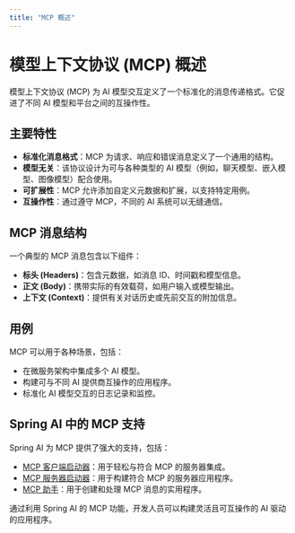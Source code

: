 ```yaml
---
title: "MCP 概述"
---
```


# 模型上下文协议 (MCP) 概述

模型上下文协议 (MCP) 为 AI 模型交互定义了一个标准化的消息传递格式。它促进了不同 AI 模型和平台之间的互操作性。

## 主要特性

-   **标准化消息格式**：MCP 为请求、响应和错误消息定义了一个通用的结构。
-   **模型无关**：该协议设计为可与各种类型的 AI 模型（例如，聊天模型、嵌入模型、图像模型）配合使用。
-   **可扩展性**：MCP 允许添加自定义元数据和扩展，以支持特定用例。
-   **互操作性**：通过遵守 MCP，不同的 AI 系统可以无缝通信。

## MCP 消息结构

一个典型的 MCP 消息包含以下组件：

-   **标头 (Headers)**：包含元数据，如消息 ID、时间戳和模型信息。
-   **正文 (Body)**：携带实际的有效载荷，如用户输入或模型输出。
-   **上下文 (Context)**：提供有关对话历史或先前交互的附加信息。

## 用例

MCP 可以用于各种场景，包括：

-   在微服务架构中集成多个 AI 模型。
-   构建可与不同 AI 提供商互操作的应用程序。
-   标准化 AI 模型交互的日志记录和监控。

## Spring AI 中的 MCP 支持

Spring AI 为 MCP 提供了强大的支持，包括：

-   [MCP 客户端启动器](./mcp-client-boot-starter-docs)：用于轻松与符合 MCP 的服务器集成。
-   [MCP 服务器启动器](./mcp-server-boot-starter-docs)：用于构建符合 MCP 的服务器应用程序。
-   [MCP 助手](./mcp-helpers)：用于创建和处理 MCP 消息的实用程序。

通过利用 Spring AI 的 MCP 功能，开发人员可以构建灵活且可互操作的 AI 驱动的应用程序。 